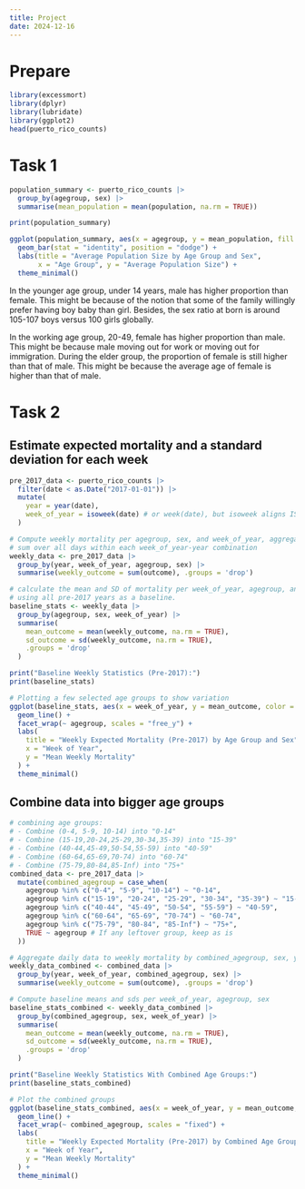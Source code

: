 ```yaml
---
title: Project
date: 2024-12-16
---
```



# Prepare
```r
library(excessmort)
library(dplyr)
library(lubridate)
library(ggplot2)
head(puerto_rico_counts)
```


# Task 1

```r
population_summary <- puerto_rico_counts |>
  group_by(agegroup, sex) |>
  summarise(mean_population = mean(population, na.rm = TRUE))

print(population_summary)

ggplot(population_summary, aes(x = agegroup, y = mean_population, fill = sex)) +
  geom_bar(stat = "identity", position = "dodge") +
  labs(title = "Average Population Size by Age Group and Sex",
       x = "Age Group", y = "Average Population Size") +
  theme_minimal()
```
In the younger age group, under 14 years, male has higher proportion than female. This might be because of the notion that some of the family willingly prefer having boy baby than  girl. Besides, the sex ratio at born is around 105-107 boys versus 100 girls globally.

In the working age group, 20-49, female has higher proportion than male. This might be because male moving out for work or moving out for immigration. 
During the elder group, the proportion of female is still higher than that of male. This might be because the average age of female is higher than that of male. 




# Task 2

## Estimate expected mortality and a standard deviation for each week

```r
pre_2017_data <- puerto_rico_counts |>
  filter(date < as.Date("2017-01-01")) |>
  mutate(
    year = year(date),
    week_of_year = isoweek(date) # or week(date), but isoweek aligns ISO weeks
  )

# Compute weekly mortality per agegroup, sex, and week_of_year, aggregated by year
# sum over all days within each week_of_year-year combination
weekly_data <- pre_2017_data |>
  group_by(year, week_of_year, agegroup, sex) |>
  summarise(weekly_outcome = sum(outcome), .groups = 'drop')

# calculate the mean and SD of mortality per week_of_year, agegroup, and sex, 
# using all pre-2017 years as a baseline.
baseline_stats <- weekly_data |>
  group_by(agegroup, sex, week_of_year) |>
  summarise(
    mean_outcome = mean(weekly_outcome, na.rm = TRUE),
    sd_outcome = sd(weekly_outcome, na.rm = TRUE),
    .groups = 'drop'
  )

print("Baseline Weekly Statistics (Pre-2017):")
print(baseline_stats)

# Plotting a few selected age groups to show variation
ggplot(baseline_stats, aes(x = week_of_year, y = mean_outcome, color = sex)) +
  geom_line() +
  facet_wrap(~ agegroup, scales = "free_y") +
  labs(
    title = "Weekly Expected Mortality (Pre-2017) by Age Group and Sex",
    x = "Week of Year",
    y = "Mean Weekly Mortality"
  ) +
  theme_minimal()
```

## Combine data into bigger age groups
```r
# combining age groups:
# - Combine (0-4, 5-9, 10-14) into "0-14"
# - Combine (15-19,20-24,25-29,30-34,35-39) into "15-39"
# - Combine (40-44,45-49,50-54,55-59) into "40-59"
# - Combine (60-64,65-69,70-74) into "60-74"
# - Combine (75-79,80-84,85-Inf) into "75+"
combined_data <- pre_2017_data |>
  mutate(combined_agegroup = case_when(
    agegroup %in% c("0-4", "5-9", "10-14") ~ "0-14",
    agegroup %in% c("15-19", "20-24", "25-29", "30-34", "35-39") ~ "15-39",
    agegroup %in% c("40-44", "45-49", "50-54", "55-59") ~ "40-59",
    agegroup %in% c("60-64", "65-69", "70-74") ~ "60-74",
    agegroup %in% c("75-79", "80-84", "85-Inf") ~ "75+",
    TRUE ~ agegroup # If any leftover group, keep as is
  ))

# Aggregate daily data to weekly mortality by combined_agegroup, sex, year, and week_of_year
weekly_data_combined <- combined_data |>
  group_by(year, week_of_year, combined_agegroup, sex) |>
  summarise(weekly_outcome = sum(outcome), .groups = 'drop')

# Compute baseline means and sds per week_of_year, agegroup, sex
baseline_stats_combined <- weekly_data_combined |>
  group_by(combined_agegroup, sex, week_of_year) |>
  summarise(
    mean_outcome = mean(weekly_outcome, na.rm = TRUE),
    sd_outcome = sd(weekly_outcome, na.rm = TRUE),
    .groups = 'drop'
  )

print("Baseline Weekly Statistics With Combined Age Groups:")
print(baseline_stats_combined)

# Plot the combined groups
ggplot(baseline_stats_combined, aes(x = week_of_year, y = mean_outcome, color = sex)) +
  geom_line() +
  facet_wrap(~ combined_agegroup, scales = "fixed") +
  labs(
    title = "Weekly Expected Mortality (Pre-2017) by Combined Age Groups and Sex",
    x = "Week of Year",
    y = "Mean Weekly Mortality"
  ) +
  theme_minimal()
```

